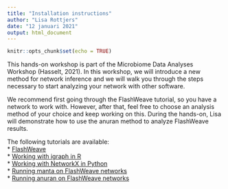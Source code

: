 ```yaml
---
title: "Installation instructions"
author: "Lisa Rottjers"
date: "12 januari 2021"
output: html_document
---
```


```r
knitr::opts_chunk$set(echo = TRUE)
```

This hands-on workshop is part of the Microbiome Data Analyses Workshop (Hasselt, 2021). 
In this workshop, we will introduce a new method for network inference and we will walk you through the steps necessary to start analyzing your network with other software. 

We recommend first going through the FlashWeave tutorial, so you have a network to work with. 
However, after that, feel free to choose an analysis method of your choice and keep working on this. 
During the hands-on, Lisa will demonstrate how to use the anuran method to analyze FlashWeave results. 

The following tutorials are available:  
* [FlashWeave]()  
* [Working with igraph in R]()  
* [Working with NetworkX in Python]()  
* [Running manta on FlashWeave networks]()  
* [Running anuran on FlashWeave networks]()  




